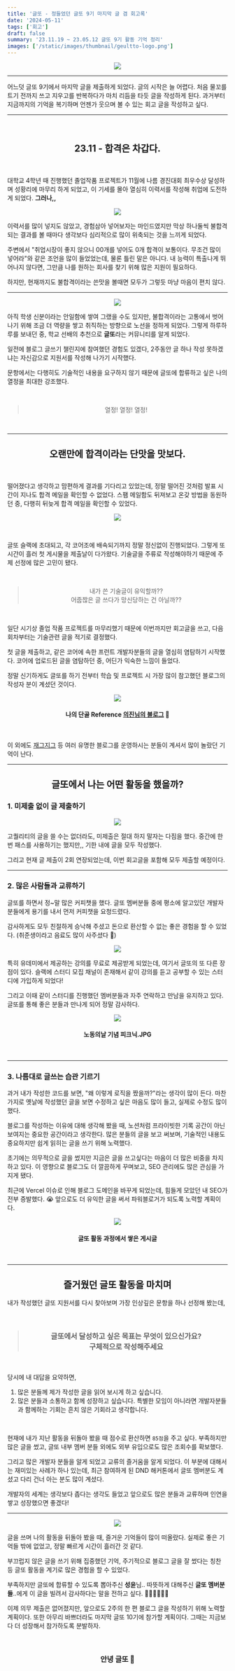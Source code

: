 ```yaml
---
title: '글또 - 정들었던 글또 9기 마지막 글 겸 회고록'
date: '2024-05-11'
tags: ['회고']
draft: false
summary: '23.11.19 ~ 23.05.12 글또 9기 활동 기억 정리'
images: ['/static/images/thumbnail/geultto-logo.png']
---
```


<center>

![](https://velog.velcdn.com/images/mintmin0320/post/60c84f3e-e718-4f03-a5a1-7a444bf4af78/image.png)

</center>

<hr />

어느덧 글또 9기에서 마지막 글을 제출하게 되었다. 글의 시작은 늘 어렵다. 처음 물꼬를 트기 전까지 쓰고 지우고를 반복하다가 마치 리듬을 타듯 글을 작성하게 된다. 과거부터 지금까지의 기억을 복기하며 언젠가 웃으며 볼 수 있는 회고 글을 작성하고 싶다.

<hr />
<br />

<center>

## 23.11 - 합격은 차갑다.

</center>

<br />

대학교 4학년 때 진행했던 졸업작품 프로젝트가 11월에 나름 경진대회 최우수상 달성하며 성황리에 마무리 하게 되었고, 이 기세를 몰아 열심히 이력서를 작성해 취업에 도전하게 되었다. **그러나,,**

<center>

![](https://velog.velcdn.com/images/mintmin0320/post/0af636ac-84a5-413e-9c35-09316c4dd6a4/image.png)

</center>

이력서를 많이 넣지도 않았고, 경험삼아 넣어보자는 마인드였지만 막상 하나둘씩 불합격되는 결과를 볼 때마다 생각보다 심리적으로 많이 위축되는 것을 느끼게 되었다.

주변에서 "취업시장이 좋지 않으니 00개를 넣어도 0개 합격이 보통이다. 무조건 많이 넣어라"와 같은 조언을 많이 들었었는데, 물론 틀린 말은 아니다. 내 능력이 특출나게 뛰어나지 않다면, 그만큼 나를 원하는 회사를 찾기 위해 많은 지원이 필요하다.

하지만, 현재까지도 불합격이라는 쓴맛을 볼때면 모두가 그렇듯 마냥 마음이 편치 않다.

<hr />

<center>

![](https://velog.velcdn.com/images/mintmin0320/post/0e13998c-3154-4e9f-8e7e-92259d2ace7c/image.png)

</center>

아직 학생 신분이라는 안일함에 쌓여 그랬을 수도 있지만, 불합격이라는 고통에서 벗어나기 위해 조금 더 역량을 쌓고 취직하는 방향으로 노선을 정하게 되었다. 그렇게 하루하루를 보내던 중, 학교 선배의 추천으로 **글또**라는 커뮤니티를 알게 되었다.

일전에 블로그 글쓰기 챌린지에 참여했던 경험도 있겠다, 2주동안 글 하나 작성 못하겠냐는 자신감으로 지원서를 작성해 나가기 시작했다.

문항에서는 다행히도 기술적인 내용을 요구하지 않기 때문에 글또에 합류하고 싶은 나의 열정을 최대한 강조했다.

<br />

<center>

> 열정! 열정! 열정!

</center>

<br />
<hr />

<center>

## 오랜만에 합격이라는 단맛을 맛보다.

</center>

<br />

떨어졌다고 생각하고 맘편하게 결과를 기다리고 있었는데, 정말 떨어진 것처럼 발표 시간이 지나도 합격 메일을 확인할 수 없었다. 스팸 메일함도 뒤져보고 온갖 방법을 동원하던 중, 다행히 뒤늦게 합격 메일을 확인할 수 있었다.

<center>

![](https://velog.velcdn.com/images/mintmin0320/post/0fd76e0f-a8b7-4807-82ee-4efa8f45f8e5/image.png)

</center>

<br />

글또 슬랙에 초대되고, 각 코어조에 배속되기까지 정말 정신없이 진행되었다. 그렇게 또 시간이 흘러 첫 게시물을 제출날이 다가왔다. 기술글을 주류로 작성해야하기 때문에 주제 선정에 많은 고민이 됐다.

<br />

<center>

> 내가 쓴 기술글이 유익할까?? <br/>
> 어줍짢은 글 쓰다가 망신당하는 건 아닐까??

</center>

<br />

일단 시기상 졸업 작품 프로젝트를 마무리했기 때문에 이번까지만 회고글을 쓰고, 다음 회차부터는 기술관련 글을 적기로 결정했다.

첫 글을 제출하고, 같은 코어에 속한 프런트 개발자분들의 글을 열심히 염탐하기 시작했다. 코어에 업로드된 글을 염탐하던 중, 어딘가 익숙한 느낌이 들었다.

정말 신기하게도 글또를 하기 전부터 학습 및 프로젝트 시 가장 많이 참고했던 블로그의 작성자 분이 계셨던 것이다.

<center>

![](https://velog.velcdn.com/images/mintmin0320/post/5711185f-ee29-47b5-ae11-a319bc32b883/image.png)

#### 나의 단골 Reference [의진님의 블로그](https://happysisyphe.tistory.com/66?category=539404) 🥹

<br />

</center>

이 외에도 [재그지그](https://wormwlrm.github.io/) 등 여러 유명한 블로그를 운영하시는 분들이 계셔서 많이 놀랐던 기억이 난다.

<hr />

<center>

## 글또에서 나는 어떤 활동을 했을까?

</center>

### 1. 미제출 없이 글 제출하기

<center>

![](https://velog.velcdn.com/images/mintmin0320/post/8cdf86d3-947c-4844-9af6-6ceca211be78/image.png)

</center>

고퀄리티의 글을 쓸 수는 없더라도, 미제출은 절대 하지 말자는 다짐을 했다. 중간에 한 번 패스를 사용하기는 했지만,, 기한 내에 글을 모두 작성했다.

그리고 현재 글 제출이 2회 연장되었는데, 이번 회고글을 포함해 모두 제출할 예정이다.

<hr />

### 2. 많은 사람들과 교류하기

글또를 하면서 정~말 많은 커피챗을 했다. 글또 멤버분들 중에 평소에 알고있던 개발자 분들에게 용기를 내서 먼저 커피챗을 요청드렸다.

감사하게도 모두 친절하게 승낙해 주셨고 돈으로 환산할 수 없는 좋은 경험을 할 수 있었다. (취준생이라고 음료도 많이 사주셨다 🙂)

<center>

![](https://velog.velcdn.com/images/mintmin0320/post/0f9a85f2-88a1-4acd-b310-c66ef17dd835/image.png)

</center>

특히 유데미에서 제공하는 강의를 무료로 제공받게 되었는데, 여기서 글또의 또 다른 장점이 있다. 슬랙에 스터디 모집 채널이 존재해서 같이 강의를 듣고 공부할 수 있는 스터디에 가입하게 되었다!

그리고 이때 같이 스터디를 진행했던 멤버분들과 자주 연락하고 만남을 유지하고 있다. 글또를 통해 좋은 분들과 만나게 되어 정말 감사하다.

<center>

![](https://velog.velcdn.com/images/mintmin0320/post/63b2e219-9876-4a35-9cfc-88479b9b43af/image.png)

#### 노동의날 기념 피크닉.JPG

</center>

<br />
<hr />

### 3. 나름대로 글쓰는 습관 기르기

과거 내가 작성한 코드를 보면, "왜 이렇게 로직을 짰을까?"라는 생각이 많이 든다. 마찬가지로 옛날에 작성했던 글을 보면 수정하고 싶은 마음도 많이 들고, 실제로 수정도 많이 했다.

블로그를 작성하는 이유에 대해 생각해 봤을 때, 노션처럼 프라이빗한 기록 공간이 아닌 보여지는 중요한 공간이라고 생각한다. 많은 분들의 글을 보고 써보며, 기술적인 내용도 중요하지만 쉽게 읽히는 글을 쓰기 위해 노력했다.

초기에는 의무적으로 글을 썼지만 지금은 글을 쓰고싶다는 마음이 더 많은 비중을 차지하고 있다. 이 영향으로 블로그도 더 깔끔하게 꾸며보고, SEO 관리에도 많은 관심을 가지게 됐다.

최근에 Vercel 이슈로 인해 블로그 도메인을 바꾸게 되었는데, 힘들게 모았던 내 SEO가 전부 증발했다. 😭 앞으로도 더 유익한 글을 써서 파워블로거가 되도록 노력할 계획이다.

<center>

![](https://velog.velcdn.com/images/mintmin0320/post/70acbb16-cab8-4c94-a899-c3a266ceb136/image.png)

#### 글또 활동 과정에서 쌓은 게시글

<br />
<hr />

## 즐거웠던 글또 활동을 마치며

</center>

내가 작성했던 글또 지원서를 다시 찾아보며 가장 인상깊은 문항을 하나 선정해 봤는데,

<br />

<center>

> ### 글또에서 달성하고 싶은 목표는 무엇이 있으신가요? <br/> 구체적으로 작성해주세요

</center>

<br />

당시에 내 대답을 요약하면,

1. 많은 분들께 제가 작성한 글을 읽어 보시게 하고 싶습니다.
2. 많은 분들과 소통하고 함께 성장하고 싶습니다. 특별한 모임이 아니라면 개발자분들과 함께하는 기회는 흔치 않은 기회라고 생각합니다.

<br />

현재에 내가 지난 활동을 뒤돌아 봤을 때 점수로 환산하면 `85점`을 주고 싶다. 부족하지만 많은 글을 썼고, 글또 내부 멤버 분들 외에도 외부 유입으로도 많은 조회수를 확보했다.

그리고 많은 개발자 분들을 알게 되었고 교류의 즐거움을 알게 되었다. 이 부분에 대해서는 재미있는 사례가 하나 있는데, 최근 참여하게 된 DND 해커톤에서 글또 멤버분도 계셨고 다리 건너 아는 분도 많이 계셨다.

개발자의 세계는 생각보다 좁다는 생각도 들었고 앞으로도 많은 분들과 교류하며 인연을 쌓고 성장했으면 좋겠다!

<hr />

<center>

![](https://velog.velcdn.com/images/mintmin0320/post/e5cb8137-3314-48ff-b85d-3fe377420445/image.png)

</center>

글을 쓰며 나의 활동을 뒤돌아 봤을 때, 즐거운 기억들이 많이 떠올랐다. 실제로 좋은 기억들 밖에 없었고, 정말 빠르게 시간이 흘러간 것 같다.

부끄럽지 않은 글을 쓰기 위해 집중했던 기억, 주기적으로 블로그 글을 잘 썼다는 칭찬 등 글또 활동을 계기로 많은 경험을 할 수 있었다.

부족하지만 글또에 합류할 수 있도록 뽑아주신 **성윤**님.. 따뜻하게 대해주신 **글또 멤버분들**..에게 이 글을 빌려서 감사하다는 말을 전하고 싶다. 🙇🏻‍♂️🙇🏻‍♂️

이제 의무 제출은 없어졌지만, 앞으로도 2주의 한 편 블로그 글을 작성하기 위해 노력할 계획이다. 또한 아무리 바쁘더라도 마지막 글또 10기에 참가할 계획이다. 그때는 지금보다 더 성장해서 참가하도록 분발하자.

<br />

<center>

### 안녕 글또 👋

</center>
